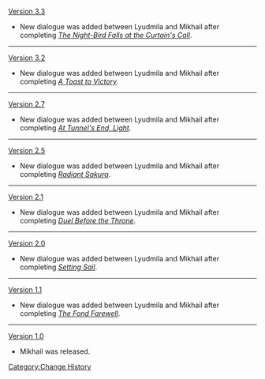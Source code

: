 [[Version 3.3]]
* New dialogue was added between Lyudmila and Mikhail after completing ''[[The Night-Bird Falls at the Curtain's Call]]''.
----
[[Version 3.2]]
* New dialogue was added between Lyudmila and Mikhail after completing ''[[A Toast to Victory]]''.
----
[[Version 2.7]]
* New dialogue was added between Lyudmila and Mikhail after completing ''[[At Tunnel's End, Light]]''.
----
[[Version 2.5]]
* New dialogue was added between Lyudmila and Mikhail after completing ''[[Radiant Sakura]]''.
----
[[Version 2.1]]
* New dialogue was added between Lyudmila and Mikhail after completing ''[[Duel Before the Throne]]''.
----
[[Version 2.0]]
* New dialogue was added between Lyudmila and Mikhail after completing ''[[Setting Sail]]''.
----
[[Version 1.1]]
* New dialogue was added between Lyudmila and Mikhail after completing ''[[The Fond Farewell]]''.
----
[[Version 1.0]]
* Mikhail was released.
<noinclude>[[Category:Change History]]</noinclude>